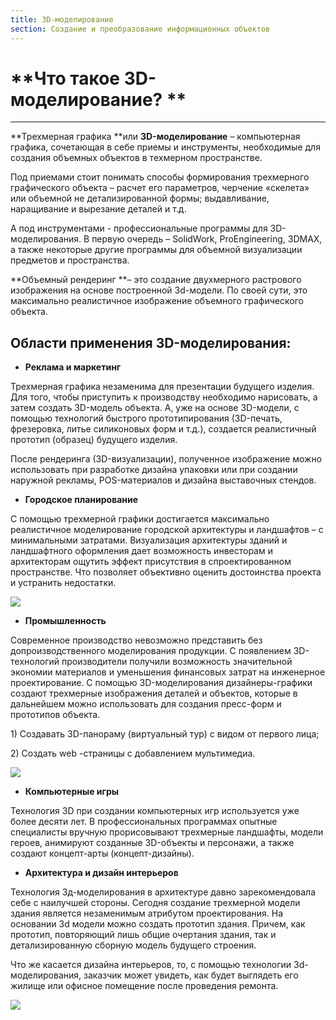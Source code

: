 ```yaml
---
title: 3D-моделирование
section: Создание и преобразование информационных объектов
---
```


# **Что такое 3D-моделирование? **

****

**Трехмерная графика **или **3D-моделирование** – компьютерная графика, сочетающая в себе приемы и инструменты, необходимые для создания объемных объектов в техмерном пространстве.

Под приемами стоит понимать способы формирования трехмерного графического объекта – расчет его параметров, черчение «скелета» или объемной не детализированной формы; выдавливание, наращивание и вырезание деталей и т.д.

А под инструментами - профессиональные программы для 3D-моделирования. В первую очередь – SolidWork, ProEngineering, 3DMAX, а также некоторые другие программы для объемной визуализации предметов и пространства.

**Объемный рендеринг **– это создание двухмерного растрового изображения на основе построенной 3d-модели. По своей сути, это максимально реалистичное изображение объемного графического объекта.

## **Области применения 3D-моделирования**:

*   **Реклама и маркетинг**

Трехмерная графика незаменима для презентации будущего изделия. Для того, чтобы приступить к производству необходимо нарисовать, а затем создать 3D-модель объекта. А, уже на основе 3D-модели, с помощью технологий быстрого прототипирования (3D-печать, фрезеровка, литье силиконовых форм и т.д.), создается реалистичный прототип (образец) будущего изделия.

После рендеринга (3D-визуализации), полученное изображение можно использовать при разработке дизайна упаковки или при создании наружной рекламы, POS-материалов и дизайна выставочных стендов.

*   **Городское планирование**

С помощью трехмерной графики достигается максимально реалистичное моделирование городской архитектуры и ландшафтов – с минимальными затратами. Визуализация архитектуры зданий и ландшафтного оформления дает возможность инвесторам и архитекторам ощутить эффект присутствия в спроектированном пространстве. Что позволяет объективно оценить достоинства проекта и устранить недостатки.

![](https://res.cloudinary.com/dzfsp6wbp/image/upload/v1654024475/59f3919db68cc_u2gks0.png)

*   **Промышленность**

Современное производство невозможно представить без допроизводственного моделирования продукции. С появлением 3D-теxнологий производители получили возможность значительной экономии материалов и уменьшения финансовых затрат на инженерное проектирование. С помощью 3D-моделирования дизайнеры-графики создают трехмерные изображения деталей и объектов, которые в дальнейшем можно использовать для создания пресс-форм и прототипов объекта.

1\) Создавать 3D-панораму (виртуальный тур) с видом от первого лица;

2\) Создать web -страницы с добавлением мультимедиа.

![](https://res.cloudinary.com/dzfsp6wbp/image/upload/v1654024519/59f391b5e6381_xjahwl.png)

*   **Компьютерные игры**

Технология 3D при создании компьютерных игр используется уже более десяти лет. В профессиональных программах опытные специалисты вручную прорисовывают трехмерные ландшафты, модели героев, анимируют созданные 3D-объекты и персонажи, а также создают концепт-арты (концепт-дизайны).

*   **Архитектура и дизайн интерьеров**

Технология 3д-моделирования в архитектуре давно зарекомендовала себе с наилучшей стороны. Сегодня создание трехмерной модели здания является незаменимым атрибутом проектирования. На основании 3d модели можно создать прототип здания. Причем, как прототип, повторяющий лишь общие очертания здания, так и детализированную сборную модель будущего строения.

Что же касается дизайна интерьеров, то, с помощью технологии 3d-моделирования, заказчик может увидеть, как будет выглядеть его жилище или офисное помещение после проведения ремонта.

![](https://res.cloudinary.com/dzfsp6wbp/image/upload/v1654024599/59f39203e432f_jtxdba.png)
